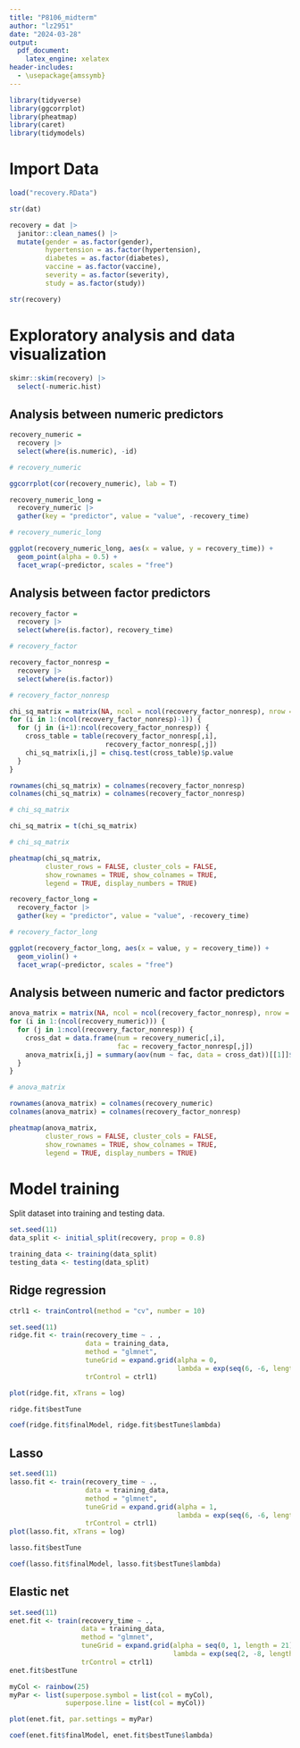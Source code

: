 ```yaml
---
title: "P8106_midterm"
author: "lz2951"
date: "2024-03-28"
output: 
  pdf_document:
    latex_engine: xelatex
header-includes:
  - \usepackage{amssymb}
---
```


```r
library(tidyverse)
library(ggcorrplot)
library(pheatmap)
library(caret)
library(tidymodels)
```

# Import Data

```r
load("recovery.RData")

str(dat)

recovery = dat |>
  janitor::clean_names() |>
  mutate(gender = as.factor(gender), 
         hypertension = as.factor(hypertension),
         diabetes = as.factor(diabetes),
         vaccine = as.factor(vaccine),
         severity = as.factor(severity),
         study = as.factor(study))

str(recovery)
```

# Exploratory analysis and data visualization

```r
skimr::skim(recovery) |>
  select(-numeric.hist)
```

## Analysis between numeric predictors

```r
recovery_numeric = 
  recovery |>
  select(where(is.numeric), -id)

# recovery_numeric

ggcorrplot(cor(recovery_numeric), lab = T)

recovery_numeric_long = 
  recovery_numeric |>
  gather(key = "predictor", value = "value", -recovery_time)

# recovery_numeric_long

ggplot(recovery_numeric_long, aes(x = value, y = recovery_time)) +
  geom_point(alpha = 0.5) +
  facet_wrap(~predictor, scales = "free")
```

## Analysis between factor predictors

```r
recovery_factor = 
  recovery |>
  select(where(is.factor), recovery_time)

# recovery_factor

recovery_factor_nonresp =
  recovery |>
  select(where(is.factor))

# recovery_factor_nonresp

chi_sq_matrix = matrix(NA, ncol = ncol(recovery_factor_nonresp), nrow = ncol(recovery_factor_nonresp))
for (i in 1:(ncol(recovery_factor_nonresp)-1)) {
  for (j in (i+1):ncol(recovery_factor_nonresp)) {
    cross_table = table(recovery_factor_nonresp[,i],
                        recovery_factor_nonresp[,j])
    chi_sq_matrix[i,j] = chisq.test(cross_table)$p.value
  }
}

rownames(chi_sq_matrix) = colnames(recovery_factor_nonresp)
colnames(chi_sq_matrix) = colnames(recovery_factor_nonresp)

# chi_sq_matrix

chi_sq_matrix = t(chi_sq_matrix)

# chi_sq_matrix

pheatmap(chi_sq_matrix,
         cluster_rows = FALSE, cluster_cols = FALSE,
         show_rownames = TRUE, show_colnames = TRUE,
         legend = TRUE, display_numbers = TRUE)

recovery_factor_long = 
  recovery_factor |>
  gather(key = "predictor", value = "value", -recovery_time)

# recovery_factor_long

ggplot(recovery_factor_long, aes(x = value, y = recovery_time)) +
  geom_violin() +
  facet_wrap(~predictor, scales = "free")
```

## Analysis between numeric and factor predictors

```r
anova_matrix = matrix(NA, ncol = ncol(recovery_factor_nonresp), nrow = ncol(recovery_numeric))
for (i in 1:(ncol(recovery_numeric))) {
  for (j in 1:ncol(recovery_factor_nonresp)) {
    cross_dat = data.frame(num = recovery_numeric[,i], 
                           fac = recovery_factor_nonresp[,j])
    anova_matrix[i,j] = summary(aov(num ~ fac, data = cross_dat))[[1]]$"Pr(>F)"[[1]]
  }
}

# anova_matrix

rownames(anova_matrix) = colnames(recovery_numeric)
colnames(anova_matrix) = colnames(recovery_factor_nonresp)

pheatmap(anova_matrix,
         cluster_rows = FALSE, cluster_cols = FALSE,
         show_rownames = TRUE, show_colnames = TRUE,
         legend = TRUE, display_numbers = TRUE)
```

# Model training

Split dataset into training and testing data.

```r
set.seed(11)
data_split <- initial_split(recovery, prop = 0.8)

training_data <- training(data_split)
testing_data <- testing(data_split)
```

## Ridge regression

```r
ctrl1 <- trainControl(method = "cv", number = 10)

set.seed(11)
ridge.fit <- train(recovery_time ~ . ,
                   data = training_data,
                   method = "glmnet",
                   tuneGrid = expand.grid(alpha = 0,
                                          lambda = exp(seq(6, -6, length = 200))),
                   trControl = ctrl1)

plot(ridge.fit, xTrans = log)

ridge.fit$bestTune

coef(ridge.fit$finalModel, ridge.fit$bestTune$lambda)
```

## Lasso

```r
set.seed(11)
lasso.fit <- train(recovery_time ~ .,
                   data = training_data,
                   method = "glmnet",
                   tuneGrid = expand.grid(alpha = 1, 
                                          lambda = exp(seq(6, -6, length = 200))),
                   trControl = ctrl1)
plot(lasso.fit, xTrans = log)

lasso.fit$bestTune

coef(lasso.fit$finalModel, lasso.fit$bestTune$lambda)
```

## Elastic net

```r
set.seed(11)
enet.fit <- train(recovery_time ~ .,
                  data = training_data,
                  method = "glmnet",
                  tuneGrid = expand.grid(alpha = seq(0, 1, length = 21), 
                                         lambda = exp(seq(2, -8, length = 200))),
                  trControl = ctrl1)
enet.fit$bestTune

myCol <- rainbow(25)
myPar <- list(superpose.symbol = list(col = myCol),
              superpose.line = list(col = myCol))

plot(enet.fit, par.settings = myPar)

coef(enet.fit$finalModel, enet.fit$bestTune$lambda)
```

